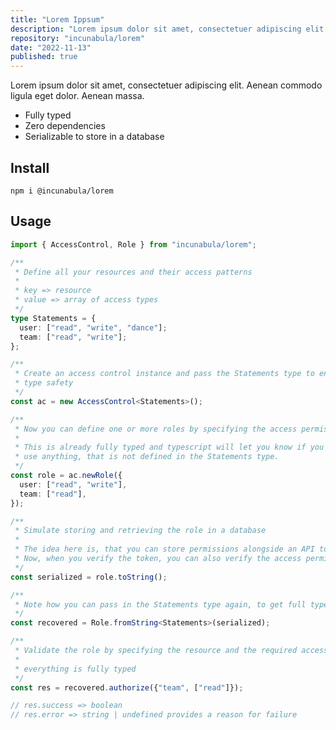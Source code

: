 ```yaml
---
title: "Lorem Ippsum"
description: "Lorem ipsum dolor sit amet, consectetuer adipiscing elit. Aenean commodo ligula eget dolor. Aenean massa."
repository: "incunabula/lorem"
date: "2022-11-13"
published: true
---
```


Lorem ipsum dolor sit amet, consectetuer adipiscing elit. Aenean commodo ligula eget dolor. Aenean massa.

- Fully typed
- Zero dependencies
- Serializable to store in a database

## Install

```sh-session
npm i @incunabula/lorem
```

## Usage

```ts
import { AccessControl, Role } from "incunabula/lorem";

/**
 * Define all your resources and their access patterns
 *
 * key => resource
 * value => array of access types
 */
type Statements = {
  user: ["read", "write", "dance"];
  team: ["read", "write"];
};

/**
 * Create an access control instance and pass the Statements type to enjoy full
 * type safety
 */
const ac = new AccessControl<Statements>();

/**
 * Now you can define one or more roles by specifying the access permissions
 *
 * This is already fully typed and typescript will let you know if you try to
 * use anything, that is not defined in the Statements type.
 */
const role = ac.newRole({
  user: ["read", "write"],
  team: ["read"],
});

/**
 * Simulate storing and retrieving the role in a database
 *
 * The idea here is, that you can store permissions alongside an API token.
 * Now, when you verify the token, you can also verify the access permissions.
 */
const serialized = role.toString();

/**
 * Note how you can pass in the Statements type again, to get full type safety
 */
const recovered = Role.fromString<Statements>(serialized);

/**
 * Validate the role by specifying the resource and the required access
 *
 * everything is fully typed
 */
const res = recovered.authorize({"team", ["read"]});

// res.success => boolean
// res.error => string | undefined provides a reason for failure
```
